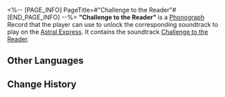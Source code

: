 <%-- [PAGE_INFO]
PageTitle=#"Challenge to the Reader"#
[END_PAGE_INFO] --%>
{{Item Infobox
|id          = 210301
|image       = Item Challenge to the Reader.png
|type        = Disk
|invCategory = Valuables
|rarity      = 3
|effect      = 
|description = A record that can be played on the Express' phonograph. It might be a chance acquisition or a gift from someone else. All sorts of memories surge up when the music plays &mdash; the smiles, encounters, touches, and the excitement of battle. Maybe that is why people still collect records even as society rapidly advances.<br />The current record contains the track "Challenge to the Reader."
}}
{{Description|''All the clues are in motion &mdash; happy hunting!''}}
'''"Challenge to the Reader"''' is a [[Phonograph]] Record that the player can use to unlock the corresponding soundtrack to play on the [[Astral Express]]. It contains the soundtrack [[Challenge to the Reader]].

==Other Languages==
{{Other Languages
|en   = "Challenge to the Reader"
|zhs  = 《挑战读者》
|zht  = 《挑戰讀者》
|ja   = 『読者への挑戦』
|ko   = ≪독자에 대한 도전≫
|es   = Desafío para el lector
|fr   = «&nbsp;Challenge to the Reader&nbsp;»
|ru   = Challenge to the Reader
|th   = "Challenge to the Reader"
|vi   = Thách Thức Độc Giả
|de   = „Herausforderung an den Leser“
|id   = "Challenge to the Reader"
|pt   = "Challenge to the Reader"
}}

==Change History==
{{Change History|2.0}}